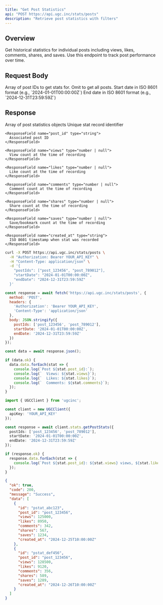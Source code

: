 ```yaml
---
title: "Get Post Statistics"
api: "POST https://api.ugc.inc/stats/posts"
description: "Retrieve post statistics with filters"
---
```


## Overview

Get historical statistics for individual posts including views, likes, comments, shares, and saves. Use this endpoint to track post performance over time.

## Request Body

<ParamField body="postIds" type="string[]">
  Array of post IDs to get stats for. Omit to get all posts.
</ParamField>

<ParamField body="startDate" type="string">
  Start date in ISO 8601 format (e.g., `2024-01-01T00:00:00Z`)
</ParamField>

<ParamField body="endDate" type="string">
  End date in ISO 8601 format (e.g., `2024-12-31T23:59:59Z`)
</ParamField>

## Response

<ResponseField name="data" type="PostStat[]">
  Array of post statistics objects
  
  <Expandable title="PostStat properties">
    <ResponseField name="id" type="string">
      Unique stat record identifier
    </ResponseField>
    
    <ResponseField name="post_id" type="string">
      Associated post ID
    </ResponseField>
    
    <ResponseField name="views" type="number | null">
      View count at the time of recording
    </ResponseField>
    
    <ResponseField name="likes" type="number | null">
      Like count at the time of recording
    </ResponseField>
    
    <ResponseField name="comments" type="number | null">
      Comment count at the time of recording
    </ResponseField>
    
    <ResponseField name="shares" type="number | null">
      Share count at the time of recording
    </ResponseField>
    
    <ResponseField name="saves" type="number | null">
      Save/bookmark count at the time of recording
    </ResponseField>
    
    <ResponseField name="created_at" type="string">
      ISO 8601 timestamp when stat was recorded
    </ResponseField>
  </Expandable>
</ResponseField>

<RequestExample>

```bash cURL
curl -X POST https://api.ugc.inc/stats/posts \
  -H "Authorization: Bearer YOUR_API_KEY" \
  -H "Content-Type: application/json" \
  -d '{
    "postIds": ["post_123456", "post_789012"],
    "startDate": "2024-01-01T00:00:00Z",
    "endDate": "2024-12-31T23:59:59Z"
  }'
```

```javascript JavaScript
const response = await fetch('https://api.ugc.inc/stats/posts', {
  method: 'POST',
  headers: {
    'Authorization': 'Bearer YOUR_API_KEY',
    'Content-Type': 'application/json'
  },
  body: JSON.stringify({
    postIds: ['post_123456', 'post_789012'],
    startDate: '2024-01-01T00:00:00Z',
    endDate: '2024-12-31T23:59:59Z'
  })
});

const data = await response.json();

if (data.ok) {
  data.data.forEach(stat => {
    console.log(`Post ${stat.post_id}:`);
    console.log(`  Views: ${stat.views}`);
    console.log(`  Likes: ${stat.likes}`);
    console.log(`  Comments: ${stat.comments}`);
  });
}
```

```typescript React
import { UGCClient } from 'ugcinc';

const client = new UGCClient({
  apiKey: 'YOUR_API_KEY'
});

const response = await client.stats.getPostStats({
  postIds: ['post_123456', 'post_789012'],
  startDate: '2024-01-01T00:00:00Z',
  endDate: '2024-12-31T23:59:59Z'
});

if (response.ok) {
  response.data.forEach(stat => {
    console.log(`Post ${stat.post_id}: ${stat.views} views, ${stat.likes} likes`);
  });
}
```

</RequestExample>

<ResponseExample>

```json Success Response
{
  "ok": true,
  "code": 200,
  "message": "Success",
  "data": [
    {
      "id": "pstat_abc123",
      "post_id": "post_123456",
      "views": 125000,
      "likes": 8950,
      "comments": 342,
      "shares": 567,
      "saves": 1234,
      "created_at": "2024-12-25T10:00:00Z"
    },
    {
      "id": "pstat_def456",
      "post_id": "post_123456",
      "views": 128500,
      "likes": 9120,
      "comments": 356,
      "shares": 589,
      "saves": 1289,
      "created_at": "2024-12-26T10:00:00Z"
    }
  ]
}
```

</ResponseExample>

